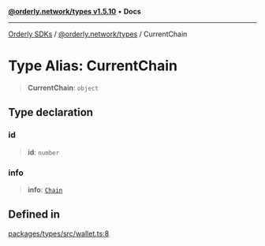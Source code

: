 [**@orderly.network/types v1.5.10**](/sdks/tech-doc/@orderly.network/types/README) • **Docs**

***

[Orderly SDKs](/sdks/tech-doc/packages) / [@orderly.network/types](/sdks/tech-doc/@orderly.network/types/README) / CurrentChain

# Type Alias: CurrentChain

> **CurrentChain**: `object`

## Type declaration

### id

> **id**: `number`

### info

> **info**: [`Chain`](/sdks/tech-doc/@orderly.network/types/namespaces/API/interfaces/Chain)

## Defined in

[packages/types/src/wallet.ts:8](https://github.com/OrderlyNetwork/js-sdk/blob/554ae704783e3b83c40bb234a899e8f02987d9b6/packages/types/src/wallet.ts#L8)
